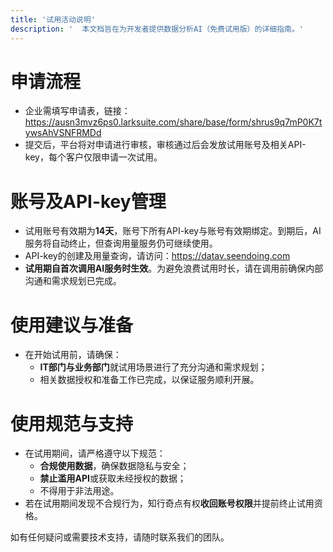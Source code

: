 ```yaml
---
title: '试用活动说明'
description: '  本文档旨在为开发者提供数据分析AI（免费试用版）的详细指南。'
---
```


# 申请流程
- 企业需填写申请表，链接：https://ausn3mvz6ps0.larksuite.com/share/base/form/shrus9q7mP0K7tywsAhVSNFRMDd
- 提交后，平台将对申请进行审核，审核通过后会发放试用账号及相关API-key，每个客户仅限申请一次试用。
# 账号及API-key管理
- 试用账号有效期为**14天**，账号下所有API-key与账号有效期绑定。到期后，AI服务将自动终止，但查询用量服务仍可继续使用。
- API-key的创建及用量查询，请访问：https://datav.seendoing.com
- **试用期自首次调用AI服务时生效**。为避免浪费试用时长，请在调用前确保内部沟通和需求规划已完成。
# 使用建议与准备
- 在开始试用前，请确保：
  - **IT部门与业务部门**就试用场景进行了充分沟通和需求规划；
  - 相关数据授权和准备工作已完成，以保证服务顺利开展。
# 使用规范与支持
- 在试用期间，请严格遵守以下规范：
  - **合规使用数据**，确保数据隐私与安全；
  - **禁止滥用API**或获取未经授权的数据；
  - 不得用于非法用途。
- 若在试用期间发现不合规行为，知行奇点有权**收回账号权限**并提前终止试用资格。

如有任何疑问或需要技术支持，请随时联系我们的团队。



